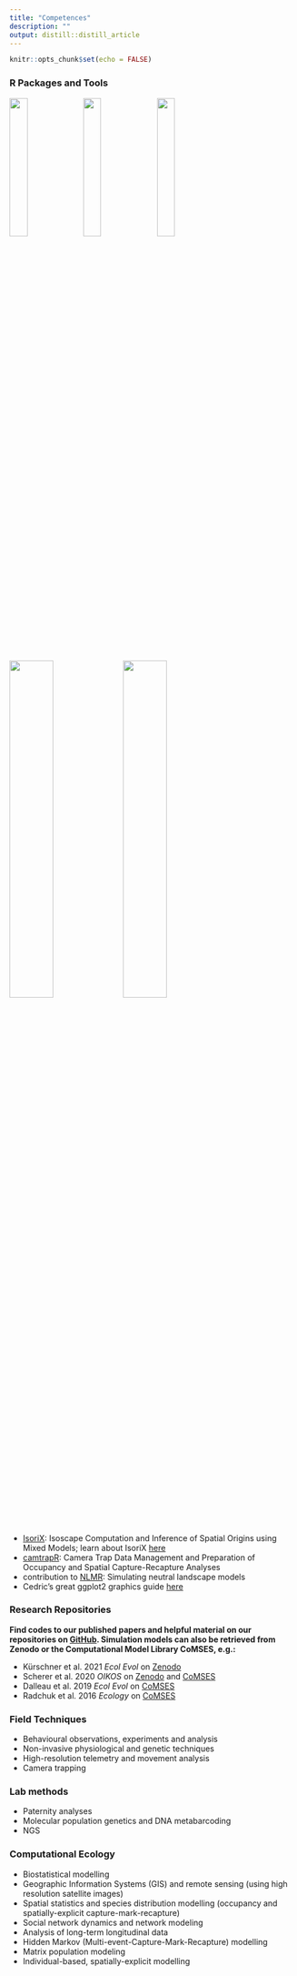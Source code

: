 ```yaml
---
title: "Competences"
description: ""
output: distill::distill_article
---
```

```r
knitr::opts_chunk$set(echo = FALSE)
```


### R Packages and Tools

[![](img/hex_isorix.png){width=25%}](https://cran.r-project.org/web/packages/IsoriX/index.html)
[![](img/hex_vietnameseconverter.png){width=25%}](https://cran.r-project.org/web/packages/vietnameseConverter/index.html) 
[![](img/hex_camtrapr.png){width=25%}](https://cran.r-project.org/web/packages/camtrapR/index.html)
  
[![](img/imageseg-hex.png){width=39%}](https://cran.r-project.org/web/packages/imageseg/index.html)
[![](img/hex_nlmr-2.png){width=39%}](https://ropensci.github.io/NLMR/)

- [IsoriX](https://cran.r-project.org/web/packages/IsoriX/index.html): Isoscape Computation and Inference of Spatial Origins using Mixed Models; learn about IsoriX [here](https://bookdown.org/content/782/)
- [camtrapR](https://cran.r-project.org/web/packages/camtrapR/index.html): Camera Trap Data Management and Preparation of Occupancy and Spatial Capture-Recapture Analyses
- contribution to [NLMR](https://cran.r-project.org/web/packages/NLMR/index.html): Simulating neutral landscape models
- Cedric’s great ggplot2 graphics guide [here](https://cedricscherer.netlify.com/2019/08/05/a-ggplot2-tutorial-for-beautiful-plotting-in-r/) 


### Research Repositories

<b class='orange'>
Find codes to our published papers and helpful material on our repositories
on [GitHub](https://github.com/EcoDynIZW). Simulation models can also be retrieved from Zenodo or the Computational Model Library CoMSES, e.g.:
</b>

- Kürschner et al. 2021 *Ecol Evol* on [Zenodo](https://doi.org/10.5281/zenodo.4593791)
- Scherer et al. 2020 *OIKOS* on [Zenodo](https://doi.org/10.5281/zenodo.3387444) and [CoMSES](https://www.comses.net/codebases/82f2b53e-ae0e-4ac0-9e06-d541ecb4d1b6/releases/1.0.0/)
- Dalleau et al. 2019 *Ecol Evol* on [CoMSES](https://www.comses.net/codebases/69863caa-2f8e-4412-a564-a2826d9d38d3/releases/1.0.0/)
- Radchuk et al. 2016 *Ecology* on [CoMSES](https://www.comses.net/codebases/4b484186-d8fb-4307-a710-fc05daa36afa/releases/1.0.0/)


### Field Techniques

- Behavioural observations, experiments and analysis
- Non-invasive physiological and genetic techniques
- High-resolution telemetry and movement analysis
- Camera trapping

### Lab methods

- Paternity analyses
- Molecular population genetics and DNA metabarcoding
- NGS

### Computational Ecology

- Biostatistical modelling
- Geographic Information Systems (GIS) and remote sensing (using high resolution satellite images)
- Spatial statistics and species distribution modelling (occupancy and spatially-explicit capture-mark-recapture)
- Social network dynamics and network modeling
- Analysis of long-term longitudinal data
- Hidden Markov (Multi-event-Capture-Mark-Recapture) modelling
- Matrix population modeling
- Individual-based, spatially-explicit modelling 

